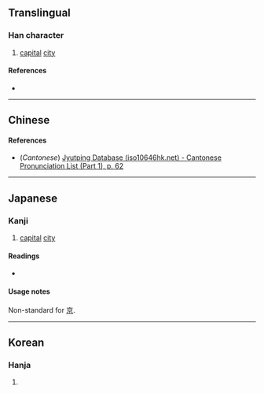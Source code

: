 {{character info/new}}
{{also|京}}
==Translingual==

===Han character===
{{Han char|rn=8|rad=亠|as=07|sn=9|four=0090.6|canj=YAF|ids=⿱亠⿱日小}}

# [[capital]] [[city]]

====References====
* {{Han ref|kx=0089.070|dkj=00307|dj=0188.120|hdz=10285.040|uh=4EB0|ud=20144}}

----

==Chinese==
{{zh-see|京|v}}

====References====
* (''Cantonese'') [http://www.iso10646hk.net/jp/document/download.jsp Jyutping Database (iso10646hk.net) - Cantonese Pronunciation List (Part 1), p. 62]

----

==Japanese==
{{ja-see-also|京}}

===Kanji===
{{ja-kanji|grade=uc|rs=亠07}}

# [[capital]] [[city]]

====Readings====
* {{ja-readings|on=[[けい]] (''kei''), [[きょう]] (''kyō''), [[きん]] (''kin'')|kun=[[みやこ]] (''miyako'')}}

{{ja-kref
|jis=5037
|ku=4823
|shift=98B5
|euc=D0B7
|freq=''not ranked''
|nelson=299
|newnelson=94
|halpern=''not listed''
|kld=''not listed''
|heisig=''not listed''
|tuttle=2j6.3
}}

====Usage notes====
Non-standard for [[京]].

----

==Korean==

===Hanja===
{{ko-hanja|hangeul=경|rv=gyeong|mr=kyŏng}}

# {{defn|lang=ko|sort=亠07}}